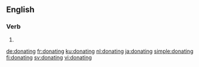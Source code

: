 ==English==

===Verb===
{{head|en|present participle}}

# {{present participle of|donate|lang=en}}

[[de:donating]]
[[fr:donating]]
[[ku:donating]]
[[nl:donating]]
[[ja:donating]]
[[simple:donating]]
[[fi:donating]]
[[sv:donating]]
[[vi:donating]]
